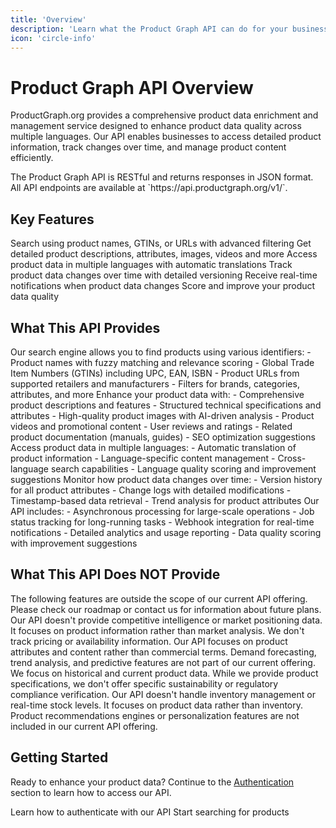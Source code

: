```yaml
---
title: 'Overview'
description: 'Learn what the Product Graph API can do for your business'
icon: 'circle-info'
---
```


# Product Graph API Overview

ProductGraph.org provides a comprehensive product data enrichment and management service designed to enhance product data quality across multiple languages. Our API enables businesses to access detailed product information, track changes over time, and manage product content efficiently.

<Note>
The Product Graph API is RESTful and returns responses in JSON format. All API endpoints are available at `https://api.productgraph.org/v1/`.
</Note>

## Key Features

<CardGroup cols={2}>
  <Card title="Product Search" icon="magnifying-glass" color="#4F46E5">
    Search using product names, GTINs, or URLs with advanced filtering
  </Card>
  <Card title="Data Enrichment" icon="sparkles" color="#059669">
    Get detailed product descriptions, attributes, images, videos and more
  </Card>
  <Card title="Multi-language" icon="language" color="#D97706">
    Access product data in multiple languages with automatic translations
  </Card>
  <Card title="Historical Data" icon="clock-rotate-left" color="#7C3AED">
    Track product data changes over time with detailed versioning
  </Card>
  <Card title="Webhooks" icon="bell" color="#DB2777">
    Receive real-time notifications when product data changes
  </Card>
  <Card title="Data Quality" icon="chart-simple" color="#2563EB">
    Score and improve your product data quality
  </Card>
</CardGroup>

## What This API Provides

<Accordion title="Product Search Capabilities">
  Our search engine allows you to find products using various identifiers:
  - Product names with fuzzy matching and relevance scoring
  - Global Trade Item Numbers (GTINs) including UPC, EAN, ISBN
  - Product URLs from supported retailers and manufacturers
  - Filters for brands, categories, attributes, and more
</Accordion>

<Accordion title="Detailed Data Enrichment">
  Enhance your product data with:
  - Comprehensive product descriptions and features
  - Structured technical specifications and attributes
  - High-quality product images with AI-driven analysis
  - Product videos and promotional content
  - User reviews and ratings
  - Related product documentation (manuals, guides)
  - SEO optimization suggestions
</Accordion>

<Accordion title="Multi-language Support">
  Access product data in multiple languages:
  - Automatic translation of product information
  - Language-specific content management
  - Cross-language search capabilities
  - Language quality scoring and improvement suggestions
</Accordion>

<Accordion title="Historical Data Tracking">
  Monitor how product data changes over time:
  - Version history for all product attributes
  - Change logs with detailed modifications
  - Timestamp-based data retrieval
  - Trend analysis for product attributes
</Accordion>

<Accordion title="Technical Features">
  Our API includes:
  - Asynchronous processing for large-scale operations
  - Job status tracking for long-running tasks
  - Webhook integration for real-time notifications
  - Detailed analytics and usage reporting
  - Data quality scoring with improvement suggestions
</Accordion>

## What This API Does NOT Provide

<Warning>
The following features are outside the scope of our current API offering. Please check our roadmap or contact us for information about future plans.
</Warning>

<Tabs>
  <Tab title="Competitor Analysis">
    Our API doesn't provide competitive intelligence or market positioning data. It focuses on product information rather than market analysis.
  </Tab>
  <Tab title="Pricing Data">
    We don't track pricing or availability information. Our API focuses on product attributes and content rather than commercial terms.
  </Tab>
  <Tab title="Forecasting">
    Demand forecasting, trend analysis, and predictive features are not part of our current offering. We focus on historical and current product data.
  </Tab>
  <Tab title="Compliance Data">
    While we provide product specifications, we don't offer specific sustainability or regulatory compliance verification.
  </Tab>
  <Tab title="Inventory">
    Our API doesn't handle inventory management or real-time stock levels. It focuses on product data rather than inventory.
  </Tab>
  <Tab title="Recommendations">
    Product recommendations engines or personalization features are not included in our current API offering.
  </Tab>
</Tabs>

## Getting Started

Ready to enhance your product data? Continue to the [Authentication](/product-graph/authentication) section to learn how to access our API.

<CardGroup cols={2}>
  <Card title="Authentication" icon="key" href="/product-graph/authentication">
    Learn how to authenticate with our API
  </Card>
  <Card title="Search API" icon="magnifying-glass" href="/product-graph/search">
    Start searching for products
  </Card>
</CardGroup>
